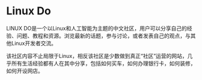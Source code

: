 Linux Do
===

LINUX DO是一个以Linux和人工智能为主题的中文社区，用户可以分享自己的经验、问题、教程和资源。浏览最新的话题，参与讨论，或者发表自己的观点，与其他Linux开发者交流。

该社区内容不止局限于Linux，相反该社区是少数做到真正“社区”运营的网站，几乎所有生活经验都有人在其中分享，包括如何买车，如何办理银行卡，如何装修，如何开设网店。